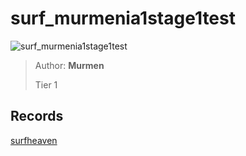 
# surf_murmenia1stage1test

![surf_murmenia1stage1test](https://raw.githubusercontent.com/Sayt123/SurfMapPics/Maps-and-bonuses/csgo/surf_murmenia1stage1test.jpg)

> Author: **Murmen**
>
> Tier 1

## Records

[surfheaven](https://surfheaven.eu/map/surf_murmenia1stage1test)
